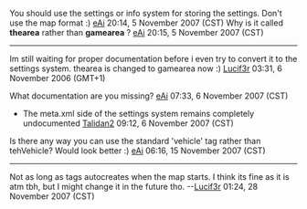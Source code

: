 You should use the settings or info system for storing the settings. Don't use the map format :) [[/User:EAi.md|eAi]] 20:14, 5 November 2007 (CST)
Why is it called '''thearea''' rather than '''gamearea''' ? [[/User:EAi.md|eAi]] 20:15, 5 November 2007 (CST)
--------------------------------------
Im still waiting for proper documentation before i even try to convert it to the settings system.
thearea is changed to gamearea now :) [[/User:Lucif3r.md|Lucif3r]] 03:31, 6 November 2006 (GMT+1)

What documentation are you missing? [[/User:EAi.md|eAi]] 07:33, 6 November 2007 (CST)
* The meta.xml side of the settings system remains completely undocumented [[/User:Talidan2.md|Talidan2]] 09:12, 6 November 2007 (CST)

Is there any way you can use the standard 'vehicle' tag rather than tehVehicle? Would look better :) [[/User:EAi.md|eAi]] 06:16, 15 November 2007 (CST)
----
Not as long as <vehicle /> tags autocreates when the map starts. I think its fine as it is atm tbh, but I might change it in the future tho.  --[[/User:Lucif3r.md|Lucif3r]] 01:24, 28 November 2007 (CST)